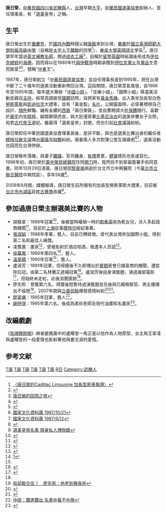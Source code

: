 '''唐日榮'''{{BD|1940年||1998年|10月29日|T唐}}，[[中華民國四川省|中華民國四川省]][[武勝縣|武勝縣]]人，[[台灣|台灣]]早期[[大亨|大亨]]，[[中華民國選美協會|中華民國選美協會]]創辦人、首任理事長，有「[[選美|選美]]皇帝」之稱。

==生平==
唐日榮出生於[[重慶市|重慶市]]，於[[國共內戰|國共內戰]]時隨父親[[唐毅_(1903年)|唐毅]]來到台灣，[[畢業|畢業]]於[[國立臺灣師範大學附屬高級中學|國立臺灣師範大學附屬高級中學]]（自稱是[[太空人|太空人]][[王贛駿|王贛駿]]的同學<ref>[http://tw.myblog.yahoo.com/ytseng3ford/article?mid=15867&prev=15869&next=15831 〈唐日榮的Cadillac Limousine 加長型房車報導〉]{{dead link|date=2017年12月 |bot=InternetArchiveBot |fix-attempted=yes }}</ref>）、[[東吳大學_(台灣)|東吳大學]][[英國語文|英國語文]]學系<ref>{{Cite web |url=http://www.cfchn.com/ShowNews.aspx?iID=2805&tabname=article104 |title=四两拨千斤点子 |accessdate=2008-06-30 |archive-date=2019-05-15 |archive-url=https://web.archive.org/web/20190515090140/http://www.cfchn.com/ShowNews.aspx?iID=2805&tabname=article104 |dead-url=yes }}</ref>。唐日榮早年當過[[英文|英文]][[補教名師|補教名師]]，開過[[成衣|成衣]][[工廠|工廠]]<ref>[http://tw.myblog.yahoo.com/littlesheep-123/article?mid=99 唐日榮的回憶之旅]{{dead link|date=2017年12月 |bot=InternetArchiveBot |fix-attempted=yes }}</ref>，自稱於[[留學|留學]][[英國|英國]]時結識後來成為[[伊拉克總統|伊拉克總統]]的[[海珊|海珊]]，因而得以在1980年代[[兩伊戰爭|兩伊戰爭]]時期承攬到[[伊拉克|伊拉克]][[軍火|軍火]]及[[軍品|軍品]]生意而致富<ref>{{Cite web |url=http://www.laahaa.com/renwuzhuanfang/shuorenshuoshi/200907/17-19423.html |title=黄金马桶拥有者——军火之王唐日荣的发家史 |accessdate=2009-11-09 |archive-date=2012-05-29 |archive-url=https://web.archive.org/web/20120529001724/http://www.laahaa.com/renwuzhuanfang/shuorenshuoshi/200907/17-19423.html |dead-url=yes }}</ref><ref>{{Cite web |url=http://www.diic.com.tw/comment/921107-1.htm |title=軍事焦點評論 1206 |accessdate=2008-07-02 |archive-date=2008-12-04 |archive-url=https://web.archive.org/web/20081204065132/http://www.diic.com.tw/comment/921107-1.htm |dead-url=yes }}</ref>，號稱“[[中東|中東]]王”。

1987年，唐日榮創立「[[中華民國選美協會|中華民國選美協會]]」並自任理事長直到1995年，把在台灣中斷了二十幾年的選美活動重新帶回台灣。這段期間，唐日榮意氣風發，自1988年至1995年間，每年盛大舉辦「[[中國小姐|中國小姐]]」、「佳樂小姐」、「國際小姐」等選美活動並親自[[主持|主持]]，經常高調接受[[媒體|媒體]]訪問，自誇家有[[黃金|黃金]][[馬桶|馬桶]]，出入乘坐加長型白色[[勞斯萊斯|勞斯萊斯]]與[[凱迪拉克|凱迪拉克]]大禮車，並有「黃金製」[[名片|名片]]。公開露面時，必穿著標榜自己設計、[[顏色|顏色]]鮮豔、繡有金縷的[[西裝|西裝]]「唐日榮裝」，並自費聘請大批[[保鑣|保鑣]]隨行。喜歡於[[豪宅|豪宅]]內坐[[龍椅|龍椅]]，腳踏獅頭虎皮，與大批僅穿著[[比基尼泳衣|比基尼泳衣]]的選美參賽女子合照，宛若[[古代|古代]][[帝王|帝王]]選妃。雖贏得「選美皇帝」封號，但也引起[[社會|社會]]議論紛紛。

唐日榮卸任中華民國選美協會理事長後，是非不斷，與也是選美比賽出身的繼任者[[模特兒|模特兒]][[姜文淑|姜文淑]]傳出[[感情|感情]]及[[財務|財務]]糾紛。唐姜兩人多次對簿公堂互揭瘡疤<ref>[http://nrch.cca.gov.tw/ccahome/tvnews/tvnews_coll_item.jsp?dtdid=243&collectionname=%E8%87%BA%E8%A6%96%E6%96%B0%E8%81%9E&group_by_index=creator&group_by_value=%E5%BC%98&page=24&pagesize=9 國家文化資料庫 1997/10/21]{{dead link|date=2017年12月 |bot=InternetArchiveBot |fix-attempted=yes }}</ref><ref>[http://nrch.cca.gov.tw/ccahome/tvnews/tvnews_coll_item.jsp?dtdid=243&collectionname=%E8%87%BA%E8%A6%96%E6%96%B0%E8%81%9E&topicname=&group_by_index=creator&group_by_value=%E6%B7%91%E5%BC%98 國家文化資料庫 1997/9/12]{{dead link|date=2017年12月 |bot=InternetArchiveBot |fix-attempted=yes }}</ref>，選美活動也因而在台灣停辦。

唐日榮晚年落魄，與妻子[[離婚|離婚]]，官司纏身，[[負債|負債]]累累，[[健康|健康]]情形也急速惡化。1998年初，唐日榮於[[臺中榮民總醫院|臺中榮民總醫院]]住院[[開刀|開刀]]時，竟然找不到家屬簽署手術同意書。同年10月29日凌晨，唐日榮因[[腎衰竭|腎衰竭]]病逝於台北市立中興醫院（今[[臺北市立聯合醫院|臺北市立聯合醫院]]中興院區），享年58歲<ref>{{Cite web |url=http://news.cts.com.tw/cts/general/199810/199810290021073.html |title=繁華落盡百病纏身唐日榮病逝 |accessdate=2017-07-29 |archive-date=2019-09-15 |archive-url=https://web.archive.org/web/20190915005800/http://news.cts.com.tw/cts/general/199810/199810290021073.html |dead-url=no }}</ref>。

2008年8月間，媒體報導，唐日榮生前所擁有的加長型勞斯萊斯大禮車，目前被[[台北市|台北市]][[內湖區|內湖區]]莊姓[[古董商|古董商]]收藏<ref>[http://www.ctitv.com.tw/new/news/news02.html?id=11&cno=7&sno=348443 選美皇帝名車 隱身私人博物館]{{dead link|date=2017年12月 |bot=InternetArchiveBot |fix-attempted=yes }}</ref>。

==參加過唐日榮主辦選美比賽的人物==
*胡翡翠：1988年冠軍<ref name="A">{{Cite web |url=http://blog.yam.com/nikiliu/article/12919847 |title=閣樓嗑八卦之環姐世姐--選美篇 |accessdate=2009-02-08 |archive-date=2016-03-09 |archive-url=https://web.archive.org/web/20160309194228/http://blog.yam.com/nikiliu/article/12919847 |dead-url=yes }}</ref>，後被當時權傾一時的[[劉泰英|劉泰英]]收為乾女兒，涉入多起政商醜聞<ref>{{Cite web |url=http://www.epochtimes.com/b5/3/4/16/n301061.htm |title=前中姐胡翡翠坦承 收劉泰英400萬 |accessdate=2009-02-08 |archive-date=2019-05-15 |archive-url=https://web.archive.org/web/20190515051346/http://www.epochtimes.com/b5/3/4/16/n301061.htm |dead-url=no }}</ref>，目前於[[上海|上海]]從事[[模特兒|模特兒]]經紀事業。
*[[張淑娟|張淑娟]]：1988年季軍，藝人，目前已轉經商。曾代表台灣參加國際小姐，得到第二名和最佳人緣獎。
*凌蕙蕙：畫家<ref>{{Cite web |url=http://www.sogoart.com.tw/Artist/detial.aspx?SelectID=101 |title=凌蕙蕙 |accessdate=2009-02-08 |archive-date=2011-10-27 |archive-url=https://web.archive.org/web/20111027000931/http://www.sogoart.com.tw/Artist/detial.aspx?SelectID=101 |dead-url=yes }}</ref>，曾被影射於酒店陪酒，惟遭本人否認<ref>{{Cite web |url=http://blog.udn.com/ajwin/2292770 |title=畫家凌蕙蕙 Blog嗆酒女凌葳威 |accessdate=2009-02-08 |archive-date=2019-05-15 |archive-url=https://web.archive.org/web/20190515105533/http://blog.udn.com/ajwin/2292770 |dead-url=no }}</ref>。
*[[徐華鳳|徐華鳳]]：1989年第四名<ref>[http://gallery.muzi.com/stars/cc/fanti/11545,19931.shtml?q=1065290&cc=11545&a=on]{{dead link|date=2018年2月 |bot=InternetArchiveBot |fix-attempted=yes }}</ref>，藝人。
*[[溫翠蘋|溫翠蘋]]：1990年亞軍<ref name="A" />，藝人。
*盧淑芳：1991年冠軍，但得獎後不久即傳出於[[賓館|賓館]]密會已婚富商的醜聞，遭拔除后冠，由第二名林蘭芷遞補冠軍<ref>{{Cite web |url=http://www.cyberhome.cn/live/women/chinamiss.htm |title=中国小姐 飞上枝头不是凤凰? |accessdate=2009-02-08 |archive-date=2016-03-07 |archive-url=https://web.archive.org/web/20160307023804/http://www.cyberhome.cn/live/women/chinamiss.htm |dead-url=no }}</ref>。盧淑芳後投身演藝圈，演過幾部電影<ref>{{Cite web |url=http://hkmdb.com/db/people/view.mhtml?id=10647&display_set=big5 |title=盧淑芳 香港影庫 |accessdate=2009-04-18 |archive-date=2019-05-15 |archive-url=https://web.archive.org/web/20190515003724/http://hkmdb.com/db/people/view.mhtml?id=10647&display_set=big5 |dead-url=no }}</ref>，但始終未走紅，此後消聲匿跡<ref name="A" />。
*廖先聆：曾獲第六名，得獎後短暫待過演藝圈並先後與已婚檢察官、男主播傳出不倫戀<ref>[http://www.tvbs.com.tw/news/news_list.asp?no=aj100920070313181558 和邱毅交往？　廖先聆：他老到像我爸]</ref>，2007年間與[[立委|立委]][[邱毅|邱毅]]爆發感情糾紛<ref>{{Cite web |url=http://www.libertytimes.com.tw/2007/new/mar/14/today-p3.htm |title=邱毅暗批鳥屎 廖先聆反罵可恥 |accessdate=2009-02-08 |archive-date=2009-01-30 |archive-url=https://web.archive.org/web/20090130022525/http://libertytimes.com.tw/2007/new/mar/14/today-p3.htm |dead-url=no }}</ref><ref>{{Cite web |url=http://www.libertytimes.com.tw/2006/new/jul/20/today-fo4.htm |title=綠委：邱毅是成豐吸金案影武者 |accessdate=2009-02-08 |archive-date=2006-07-22 |archive-url=https://web.archive.org/web/20060722003211/http://www.libertytimes.com.tw/2006/new/jul/20/today-fo4.htm |dead-url=no }}</ref>。
*[[廖家儀|廖家儀]]：1995年冠軍，藝人<ref>[http://chinatimes.com/2007Cti/2007Cti-News/2007Cti-News-Print/0,4634,110503x112008081800181,00.html 中姐：鑽進鑽出 名車中看不中用]{{dead link|date=2018年2月 |bot=InternetArchiveBot |fix-attempted=yes }}</ref>。
*[[凌葳威|謝伊琪]]：1995年第六名，後成為美術老師及現代油畫知名畫家<ref>{{Cite web |url=http://www.ionly.com.cn/nbo/zhanlan/pic_83606.html |title=存档副本 |access-date=2015-06-09 |archive-url=https://web.archive.org/web/20170211075503/http://www.ionly.com.cn/nbo/zhanlan/pic_83606.html |archive-date=2017-02-11 |dead-url=yes }}</ref>。

==改編戲劇==

《[[玫瑰瞳鈴眼|玫瑰瞳鈴眼]]》麻雀變鳳凰中的盧耀堂一角正是以他作為人物原型，女主角王翠凌與盧耀堂的一段愛情也影射著他與姜文淑的愛情。

==参考文献==
{{reflist|2}}

[[Category:台灣企業家|T唐]]
[[Category:重慶人|T唐]]
[[Category:台灣戰後四川移民|T唐]]
[[Category:國立臺灣師範大學附屬高級中學校友|T唐]]
[[Category:東吳大學校友|T唐]]
[[Category:選美活動|T唐]]
[[Category:唐姓|R日]]
[[Category:武勝人|Category:武勝人]]